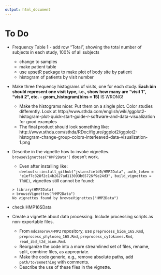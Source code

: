 ---
output: html_document
---

# To Do

+ Frequency Table 1 - add row "Total", showing the total number of subjects in each study, 100% of all subjects
    - change to samples
    - make patient table
    - use upsetR package to make plot of body site by patient
    - histogram of patients by visit number
    

- Make three frequency histograms of visits, one for each study. **Each bin should represent one visit type, i.e., show how many are "visit 1", "visit 2", etc.** - **geom_histogram(bins = 15)** IS WRONG!
    - Make the histograms nicer. Put them on a single plot. Color studies differently. Look at http://www.sthda.com/english/wiki/ggplot2-histogram-plot-quick-start-guide-r-software-and-data-visualization for good examples
    - The final product should look something like: http://www.sthda.com/sthda/RDoc/figure/ggplot2/ggplot2-histogram-change-group-colors-interleaved-data-visualization-1.png

- Describe in the vignette how to invoke vignettes. `browseVignettes("HMP2Data")` doesn't work.
    - Even after installing like: `devtools::install_github("jstansfield0/HMP2Data", auth_token = "e1ef7c328f2c14b2627ad113093b65726f9e24d3", build_vignettes = TRUE)`, vignettes still cannot be found:
```
> library(HMP2Data)
> browseVignettes("HMP2Data")
No vignettes found by browseVignettes("HMP2Data")
```

- check HMP16SData


- Create a vignette about data processing. Include processing scripts as non-exportable files.
    - From `mdozmorov/HMP2` repository, use `preprocess_biom_16S.Rmd`, `preprocess_phyloseq_16S.Rmd`, `preprocess_cytokines.Rmd`, `read_ibd_t2d_biom.Rmd`.
    - Reorganize the code into a more streamlined set of files, rename, split, combine files, as appropriate.
    - Make the code generic, e.g., remove absolute paths, add `path/to/something` with comments.
    - Describe the use of these files in the vignette.
